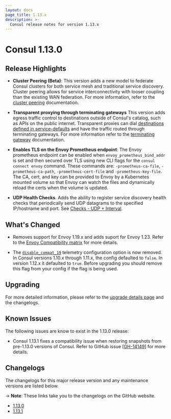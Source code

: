 ```yaml
---
layout: docs
page_title: 1.13.x
description: >-
  Consul release notes for version 1.13.x
---
```


# Consul 1.13.0

## Release Highlights

- **Cluster Peering (Beta)**: This version adds a new model to federate Consul clusters for both service mesh and traditional service discovery. Cluster peering allows for service interconnectivity with looser coupling than the existing WAN federation. For more information, refer to the [cluster peering](/docs/connect/cluster-peering) documentation.

* **Transparent proxying through terminating gateways** This version adds egress traffic control to destinations outside of Consul's catalog, such as APIs on the public internet. Transparent proxies can dial [destinations defined in service-defaults](https://www.consul.io/docs/connect/config-entries/service-defaults#destination) and have the traffic routed through terminating gateways. For more information refer to the [terminating gateway](https://www.consul.io/docs/connect/gateways/terminating-gateway#terminating-gateway-configuration) documentation.

- **Enables TLS on the Envoy Prometheus endpoint**: The Envoy prometheus endpoint can be enabled when `envoy_prometheus_bind_addr` is set and then secured over TLS using new CLI flags for the `consul connect envoy` command. These commands are: `-prometheus-ca-file`, `-prometheus-ca-path`, `-prometheus-cert-file` and `-prometheus-key-file`. The CA, cert, and key can be provided to Envoy by a Kubernetes mounted volume so that Envoy can watch the files and dynamically reload the certs when the volume is updated. 

* **UDP Health Checks**. Adds the ability to register service discovery health checks that periodically send UDP datagrams to the specified IP/hostname and port. See [Checks - UDP + Interval](/docs/discovery/checks#udp-interval). 

## What's Changed

- Removes support for Envoy 1.19.x and adds suport for Envoy 1.23. Refer to the [Envoy Compatibility matrix](/docs/connect/proxies/envoy) for more details.

- The [`disable_compat_19`](/docs/agent/options#telemetry-disable_compat_1.9) telemetry configuration option is now removed. In Consul versions 1.10.x through 1.11.x, the config defaulted to `false`. In version 1.12.x it defaulted to `true`. Before upgrading you should remove this flag from your config if the flag is being used. 

## Upgrading

For more detailed information, please refer to the [upgrade details page](/docs/upgrading/upgrade-specific#consul-1-13-0) and the changelogs.

## Known Issues
The following issues are know to exist in the 1.13.0 release:

- Consul 1.13.1 fixes a compatibility issue when restoring snapshots from pre-1.13.0 versions of Consul. Refer to GitHub issue [[GH-14149](https://github.com/hashicorp/consul/issues/14149)] for more details.


## Changelogs

The changelogs for this major release version and any maintenance versions are listed below.

-> **Note**: These links take you to the changelogs on the GitHub website.

- [1.13.0](https://github.com/hashicorp/consul/releases/tag/v1.13.0)
- [1.13.1](https://github.com/hashicorp/consul/releases/tag/v1.13.1)
